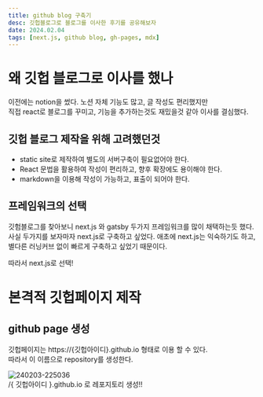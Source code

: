 ```yaml
---
title: github blog 구축기
desc: 깃헙블로그로 블로그를 이사한 후기를 공유해보자
date: 2024.02.04
tags: [next.js, github blog, gh-pages, mdx]
---
```


# 왜 깃헙 블로그로 이사를 했나

이전에는 notion을 썼다. 노션 자체 기능도 많고, 글 작성도 편리했지만  
 직접 react로 블로그를 꾸미고, 기능을 추가하는것도 재밌을것 같아 이사를 결심했다.

## 깃헙 블로그 제작을 위해 고려했던것

- static site로 제작하여 별도의 서버구축이 필요없어야 한다.
- React 문법을 활용하여 작성이 편리하고, 향후 확장에도 용이해야 한다.
- markdown을 이용해 작성이 가능하고, 표출이 되어야 한다.

## 프레임워크의 선택

깃험블로그를 찾아보니 next.js 와 gatsby 두가지 프레임워크를 많이 채택하는듯 했다.
사실 두가지를 보자마자 next.js로 구축하고 싶었다.
애초에 next.js는 익숙하기도 하고, 별다른 러닝커브 없이 빠르게 구축하고 싶었기 때문이다.

따라서 next.js로 선택!

# 본격적 깃헙페이지 제작

## github page 생성

깃헙페이지는 https://{깃헙아이디}.github.io 형태로 이용 할 수 있다.  
따라서 이 이름으로 repository를 생성한다.

![240203-225036](/posts/2024-02-04/240203-225036.png)  
/{ 깃헙아이디 }.github.io 로 레포지토리 생성!!

##
